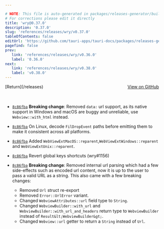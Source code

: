 ```yaml
---

# NOTE: This file is auto-generated in packages/releases-generator/build.ts
# For corrections please edit it directly
title: 'wry@0.37.0'
description: '0.37.0'
slug: 'references/releases/wry/v0.37.0'
tableOfContents: false
editUrl: 'https://github.com/tauri-apps/tauri-docs/packages/releases-generator/build.ts'
pagefind: false
prev:
   link: 'references/releases/wry/v0.36.0'
   label: '0.36.0'
next:
   link: 'references/releases/wry/v0.38.0'
   label: 'v0.38.0'
---
```


			

<ReleaseSidebar slug="references/releases/wry"  packageName="wry" />

<div style="margin-bottom:3rem; display: flex; justify-content: space-between; align-items: center"><span>[Return](/releases)</span><span><a href="https://github.com/tauri-apps/wry/releases/tag/wry-v0.37.0">View on GitHub</a></span></div>

- [`8c86fba`](https://github.com/tauri-apps/wry/commit/8c86fbaf51cd970737cc070583318d4b532349d2) **Breaking change**: Removed `data:` url support, as its native support in Windows and macOS are buggy and unreliable, use `Webview::with_html` instead.
- [`8c86fba`](https://github.com/tauri-apps/wry/commit/8c86fbaf51cd970737cc070583318d4b532349d2) On Linux, decode `FilDropEvent` paths before emitting them to make it consistent across all platforms.
- [`8c86fba`](https://github.com/tauri-apps/wry/commit/8c86fbaf51cd970737cc070583318d4b532349d2) Added `WebViewExtMacOS::reparent`,`WebViewExtWindows::reparent` and `WebViewExtUnix::reparent`.
- [`8c86fba`](https://github.com/tauri-apps/wry/commit/8c86fbaf51cd970737cc070583318d4b532349d2) Revert global keys shortcuts (wry#1156)
- [`8c86fba`](https://github.com/tauri-apps/wry/commit/8c86fbaf51cd970737cc070583318d4b532349d2) **Breaking change**: Removed internal url parsing which had a few side-effects such as encoded url content, now it is up to the user to pass a valid URL as a string. This also came with a few breaking changes:

  - Removed `Url` struct re-export
  - Removed `Error::UrlError` variant.
  - Changed `WebviewAttributes::url` field type to `String`.
  - Changed `WebviewBuilder::with_url` and `WebviewBuilder::with_url_and_headers` return type to `WebviewBuilder` instead of `Result&lt;WebviewBuilder&gt;`.
  - Changed `Webview::url` getter to return a `String` instead of `Url`.

